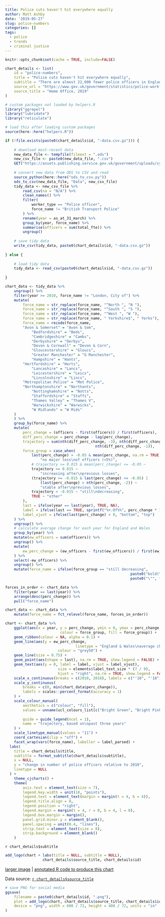 ```yaml
---
title: Police cuts haven't hit everywhere equally
author: Matt Ashby
date: '2019-05-27'
slug: police-numbers
categories: []
tags:
  - police
  - trends
  - criminal justice
---
```



```r
knitr::opts_chunk$set(cache = TRUE, include=FALSE)
```

```r
chart_details <- list(
	id = "police-numbers",
	title = "Police cuts haven't hit everywhere equally",
	subtitle = "There are almost 22,000 fewer police officers in England and Wales than in 2010, but numbers haven't dropped equally across police forces. One force (Surrey) has more officers now than 10 years ago, while officer numbers in forces like Humberside are increasing after steep cuts. But in almost half of forces, numbers are still falling despite a decade of often above-average cuts already.",
	source_url = "https://www.gov.uk/government/statistics/police-workforce-open-data-tables",
	source_title = "Home Office, 2019"
)
```

```r
# custom packages not loaded by helpers.R
library("ggrepel")
library("lubridate")
library("reticulate")

# load this after loading custom packages
source(here::here("helpers.R"))
```

```r
if (!file.exists(paste0(chart_details$id, "-data.csv.gz"))) {
	
	# download most-recent data
	new_data_file <- tempfile(fileext = ".ods")
	new_csv_file <- paste0(new_data_file, ".csv")
	GET("https://assets.publishing.service.gov.uk/government/uploads/system/uploads/attachment_data/file/726009/open-data-table-police-workforce.ods", write_disk(new_data_file))
	
	# convert new data from ODS to CSV and read
	source_python(here::here("ods_to_csv.py"))
	ods_to_csv(new_data_file, "Data", new_csv_file)
	tidy_data <- new_csv_file %>% 
		read_csv(na = "N/A") %>% 
		clean_names() %>% 
		filter(
			worker_type == "Police officer", 
			force_name != "British Transport Police"
		) %>% 
		rename(year = as_at_31_march) %>% 
		group_by(year, force_name) %>%
		summarise(officers = sum(total_fte)) %>% 
		ungroup()
	
	# save tidy data
	write_csv(tidy_data, paste0(chart_details$id, "-data.csv.gz"))	
	
} else {
	
	# load tidy data
	tidy_data <- read_csv(paste0(chart_details$id, "-data.csv.gz"))
	
}
```


```r
chart_data <- tidy_data %>% 
	ungroup() %>% 
	filter(year >= 2010, force_name != "London, City of") %>% 
	mutate(
		force_name = str_replace(force_name, "^North ", "N "),
		force_name = str_replace(force_name, "^South ", "S "),
		force_name = str_replace(force_name, "^West ", "W "),
		force_name = str_replace(force_name, " Yorkshire$", " Yorks"),
		force_name = recode(force_name, 
  		"Avon & Somerset" = "Avon & Som",
			"Bedfordshire" = "Beds",
			"Cambridgeshire" = "Cambs",
			"Derbyshire" = "Derbys",
			"Devon & Cornwall" = "Devon & Corn",
			"Gloucestershire" = "Gloucs",
			"Greater Manchester" = "G Manchester",
			"Hampshire" = "Hants",
	  	"Hertfordshire" = "Herts",
			"Lancashire" = "Lancs",
			"Leicestershire" = "Leics",
			"Lincolnshire" = "Lincs",
  		"Metropolitan Police" = "Met Police",
  		"Northamptonshire" = "Northants",
			"Nottinghamshire" = "Notts",
			"Staffordshire" = "Staffs",
			"Thames Valley" = "Thames V",
			"Warwickshire" = "Warwicks",
			"W Midlands" = "W Mids"
  	)
	) %>% 
	group_by(force_name) %>% 
	mutate(
		perc_change = (officers - first(officers)) / first(officers),
		diff_perc_change = perc_change - lag(perc_change),
		trajectory = sum(nth(diff_perc_change, -3), nth(diff_perc_change, -2), 
										 nth(diff_perc_change, -1)),
		force_group = case_when(
			last(perc_change) > -0.05 & mean(perc_change, na.rm = TRUE) > -0.05 ~ 
				"no major loss\nof officers (<5%)",
			# trajectory >= 0.015 & mean(perc_change) <= -0.05 ~ 
			trajectory >= 0.015 ~ 
				"increasing after\nprevious losses",
			(trajectory >= -0.015 & last(perc_change) <= -0.05) |
				(last(perc_change) > nth(perc_change, -2)) ~ 
				"stable after\nprevious losses",
			trajectory < -0.015 ~ "still\ndecreasing",
			TRUE ~ "other"
		),
		last = ifelse(year == last(year), TRUE, NA),
		label = ifelse(last == TRUE, sprintf("%+.0f%%", perc_change * 100), NA),
		label_vjust = ifelse(last(perc_change) < 0, "bottom", "top")
	) %>% 
	ungroup() %>% 
	# calculate average change for each year for England and Wales
	group_by(year) %>% 
	mutate(ew_officers = sum(officers)) %>% 
	ungroup() %>% 
	mutate(
		ew_perc_change = (ew_officers - first(ew_officers)) / first(ew_officers)
	) %>% 
	select(-ew_officers) %>% 
	ungroup() %>% 
	mutate(force_name = ifelse(force_group == "still decreasing", 
														 paste0("bold(\"", force_name, "\")"), 
														 paste0("\"", force_name, "\"")))

forces_in_order <- chart_data %>% 
	filter(year == last(year)) %>% 
	arrange(desc(perc_change)) %>% 
	pull("force_name")

chart_data <- chart_data %>% 
	mutate(force_name = fct_relevel(force_name, forces_in_order))
```

```r
chart <- chart_data %>% 
	ggplot(aes(x = year, y = perc_change, ymin = 0, ymax = perc_change, 
						 colour = force_group, fill = force_group)) + 
	geom_ribbon(colour = NA, alpha = 0.1) +
	geom_line(aes(y = ew_perc_change, 
								linetype = "England & Wales\naverage change"), 
						colour = "grey50") + 
	geom_line(size = 0.75) + 
	geom_point(aes(shape = last), na.rm = TRUE, show.legend = FALSE) +
	geom_text(aes(y = 0, label = label, vjust = label_vjust), 
						size = elements$label_text_size * (7 / 9), 
						hjust = "right", na.rm = TRUE, show.legend = FALSE) + 
	scale_x_continuous(breaks = c(2010, 2018), labels = c("'10", "'18")) + 
	scale_y_continuous(
		breaks = c(0, min(chart_data$perc_change)), 
		labels = scales::percent_format(accuracy = 1)
	) + 
	scale_colour_manual(
		aesthetics = c("colour", "fill"),
		values = unname(ucl_colours_list[c("Bright Green", "Bright Pink", 
																			 "Bright Blue", "Bright Red")]), 
		guide = guide_legend(ncol = 1), 
		name = "trajectory, based on\npast three years"
	) +
	scale_linetype_manual(values = "11") +
	coord_cartesian(clip = "off") +
	facet_wrap(vars(force_name), labeller = label_parsed) +
  labs(
    title = chart_details$title,
    subtitle = format_subtitle(chart_details$subtitle),
    x = NULL,
    y = "change in number of police officers relative to 2010",
    linetype = NULL
  ) +
	theme_cjcharts() +
	theme(
		axis.text = element_text(size = 7),
		legend.key.width = unit(18, "points"),
		legend.text = element_text(margin = margin(t = 4, b = 4)),
		legend.title.align = 0,
		legend.position = "right",
		legend.margin = margin(t = 4, r = 0, b = 4, l = 0),
		legend.box.margin = margin(),
		panel.grid.minor.y = element_blank(),
		panel.spacing = unit(0.4, "lines"),
		strip.text = element_text(size = 8),
		strip.background = element_blank()
	)

```

`r chart_details$subtitle`

```r
add_logo(chart + labs(title = NULL, subtitle = NULL), 
				 chart_details$source_title, chart_details$id)
```

[larger image](../`r chart_details$id`.png) | [annotated R code to produce this chart](https://github.com/mpjashby/cj-charts/blob/master/content/`r chart_details$id`.Rmd)

Data source: [`r chart_details$source_title`](`r chart_details$source_url`)

```r
# save PNG for social media
ggsave(
	filename = paste0(chart_details$id, ".png"), 
	plot = add_logo(chart, chart_details$source_title, chart_details$id), 
	device = "png", width = 600 / 72, height = 400 / 72, units = "in"
)
```


